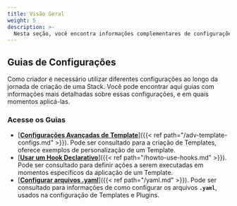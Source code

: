 ```yaml
---
title: Visão Geral
weight: 5
description: >-
  Nesta seção, você encontra informações complementares de configurações opcionais.
---
```


## **Guias de Configurações**
Como criador é necessário utilizar diferentes configurações ao longo da jornada de criação de uma Stack. Você pode encontrar aqui guias com informações mais detalhadas sobre essas configurações, e em quais momentos aplicá-las.

### **Acesse os Guias**

- [<ins>**Configurações Avançadas de Template**</ins>]({{< ref path="/adv-template-configs.md" >}}). Pode ser consultado para a criação de Templates, oferece exemplos de personalização de um Template.
- [<ins>**Usar um Hook Declarativo**</ins>]({{< ref path="/howto-use-hooks.md" >}}). Pode ser consultado para definir ações a serem executadas em momentos específicos da aplicação de um Template.
- [<ins>**Configurar arquivos .yaml**</ins>]({{< ref path="/yaml.md" >}}). Pode ser consultado para informações de como configurar os arquivos **`.yaml`**, usados na configuração de Templates e Plugins. 